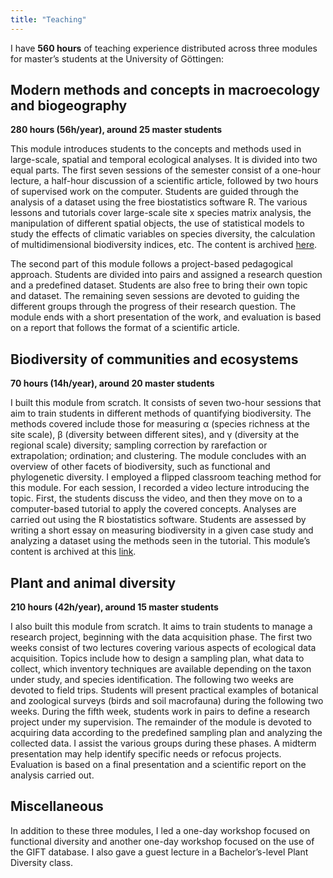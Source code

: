 ```yaml
---
title: "Teaching"
---
```


I have **560 hours** of teaching experience distributed across three modules for master's students at the University of Göttingen:

## Modern methods and concepts in macroecology and biogeography

**280 hours (56h/year), around 25 master students  **

This module introduces students to the concepts and methods used in large-scale, spatial and temporal ecological analyses. It is divided into two equal parts. The first seven sessions of the semester consist of a one-hour lecture, a half-hour discussion of a scientific article, followed by two hours of supervised work on the computer. Students are guided through the analysis of a dataset using the free biostatistics software R. The various lessons and tutorials cover large-scale site x species matrix analysis, the manipulation of different spatial objects, the use of statistical models to study the effects of climatic variables on species diversity, the calculation of multidimensional biodiversity indices, etc. The content is archived [here](https://gift.uni-goettingen.de/mcmmb/).  

The second part of this module follows a project-based pedagogical approach. Students are divided into pairs and assigned a research question and a predefined dataset. Students are also free to bring their own topic and dataset. The remaining seven sessions are devoted to guiding the different groups through the progress of their research question. The module ends with a short presentation of the work, and evaluation is based on a report that follows the format of a scientific article.  

## Biodiversity of communities and ecosystems

**70 hours (14h/year), around 20 master students  **

I built this module from scratch. It consists of seven two-hour sessions that aim to train students in different methods of quantifying biodiversity. The methods covered include those for measuring α (species richness at the site scale), β (diversity between different sites), and γ (diversity at the regional scale) diversity; sampling correction by rarefaction or extrapolation; ordination; and clustering. The module concludes with an overview of other facets of biodiversity, such as functional and phylogenetic diversity. I employed a flipped classroom teaching method for this module. For each session, I recorded a video lecture introducing the topic. First, the students discuss the video, and then they move on to a computer-based tutorial to apply the covered concepts. Analyses are carried out using the R biostatistics software. Students are assessed by writing a short essay on measuring biodiversity in a given case study and analyzing a dataset using the methods seen in the tutorial. This module's content is archived at this [link](https://gift.uni-goettingen.de/community/).  

## Plant and animal diversity

**210 hours (42h/year), around 15 master students ** 

I also built this module from scratch. It aims to train students to manage a research project, beginning with the data acquisition phase. The first two weeks consist of two lectures covering various aspects of ecological data acquisition. Topics include how to design a sampling plan, what data to collect, which inventory techniques are available depending on the taxon under study, and species identification. The following two weeks are devoted to field trips. Students will present practical examples of botanical and zoological surveys (birds and soil macrofauna) during the following two weeks. During the fifth week, students work in pairs to define a research project under my supervision. The remainder of the module is devoted to acquiring data according to the predefined sampling plan and analyzing the collected data. I assist the various groups during these phases. A midterm presentation may help identify specific needs or refocus projects. Evaluation is based on a final presentation and a scientific report on the analysis carried out.  

## Miscellaneous

In addition to these three modules, I led a one-day workshop focused on functional diversity and another one-day workshop focused on the use of the GIFT database. I also gave a guest lecture in a Bachelor's-level Plant Diversity class.  
